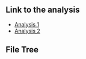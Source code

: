 




## Link to the analysis

- [Analysis 1](01_Analysis/01_Script.md)
- [Analysis 2](02_Analysis/02_Script.md)

## File Tree